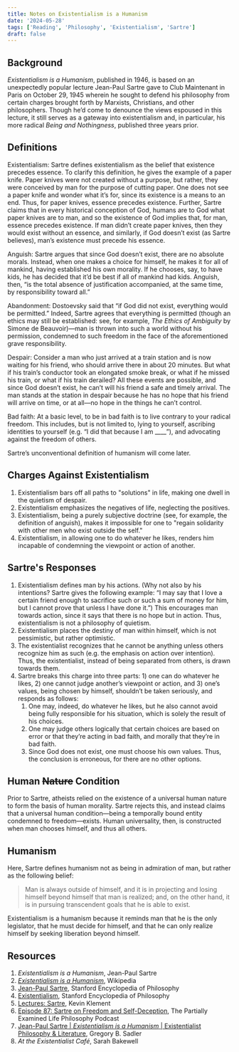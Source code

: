```yaml
---
title: Notes on Existentialism is a Humanism
date: '2024-05-28'
tags: ['Reading', 'Philosophy', 'Existentialism', 'Sartre']
draft: false
---
```


## Background
*Existentialism is a Humanism*, published in 1946, 
is based on an unexpectedly popular lecture Jean-Paul 
Sartre gave to Club Maintenant in Paris on October 29, 
1945 wherein he sought to defend his philosophy from 
certain charges brought forth by Marxists, Christians, 
and other philosophers. Though he’d come to denounce the 
views espoused in this lecture, it still serves as a 
gateway into existentialism and, in particular, his more radical *Being 
and Nothingness*, published three years prior.

## Definitions
Existentialism: Sartre defines existentialism as the 
belief that existence precedes essence. To clarify 
this definition, he gives the example of a paper knife. 
Paper knives were not created without a purpose, but 
rather, they were conceived by man for the purpose of 
cutting paper. One does not see a paper knife and wonder 
what it’s for, since its existence is a means to an end. 
Thus, for paper knives, essence precedes existence. 
Further, Sartre claims that in every historical conception 
of God, humans are to God what paper knives are to man, 
and so the existence of God implies that, for man, essence 
precedes existence. If man didn’t create paper knives, 
then they would exist without an essence, and similarly, 
if God doesn’t exist (as Sartre believes), man’s existence 
must precede his essence.

Anguish: Sartre argues that since God doesn’t exist, 
there are no absolute morals. Instead, when one makes 
a choice for himself, he makes it for all of mankind, 
having established his own morality. If he chooses, 
say, to have kids, he has decided that it’d be best if 
all of mankind had kids. Anguish, then, “is the total 
absence of justification accompanied, at the same time, 
by responsibility toward all.”

Abandonment: Dostoevsky said that “if God did not exist, 
everything would be permitted.” Indeed, Sartre agrees 
that everything is permitted (though an ethics may still 
be established: see, for example, *The Ethics of Ambiguity* 
by Simone de Beauvoir)—man is thrown into such a world 
without his permission, condemned to such freedom in the 
face of the aforementioned grave responsibility.

Despair: Consider a man who just arrived at a train station 
and is now waiting for his friend, who should arrive there 
in about 20 minutes. But what if his train’s conductor took 
an elongated smoke break, or what if he missed his train, 
or what if his train derailed? All these events are possible, 
and since God doesn’t exist, he can’t will his friend a safe 
and timely arrival. The man stands at the station in despair 
because he has no hope that his friend will arrive on time, 
or at all—no hope in the things he can’t control.

Bad faith: At a basic level, to be in bad faith is to live 
contrary to your radical freedom. This includes, but is 
not limited to, lying to yourself, ascribing identities to 
yourself (e.g. “I did that because I am ____”), and advocating 
against the freedom of others.

Sartre’s unconventional definition of humanism will come later.

## Charges Against Existentialism
1. Existentialism bars off all paths to "solutions" in life,
making one dwell in the quietism of despair.
2. Existentialism emphasizes the negatives of life, neglecting
the positives.
3. Existentialism, being a purely subjective doctrine (see,
for example, the definition of anguish), makes it impossible for
one to "regain solidarity with other men who exist outside the self."
4. Existentialism, in allowing one to do whatever he likes,
renders him incapable of condemning the viewpoint or action of another.

## Sartre's Responses
1. Existentialism defines man by his actions. 
(Why not also by his intentions? Sartre gives the 
following example: “I may say that I love a certain 
friend enough to sacrifice such or such a sum of money 
for him, but I cannot prove that unless I have done it.”) 
This encourages man towards action, since it says that 
there is no hope but in action. Thus, existentialism is 
not a philosophy of quietism.
2. Existentialism places the destiny of man within himself, 
which is not pessimistic, but rather optimistic.
3. The existentialist recognizes that he cannot be anything 
unless others recognize him as such (e.g. the emphasis on 
action over intention). Thus, the existentialist, instead 
of being separated from others, is drawn towards them.
4. Sartre breaks this charge into three parts: 1) 
one can do whatever he likes, 2) one cannot judge another’s 
viewpoint or action, and 3) one’s values, being chosen 
by himself, shouldn’t be taken seriously, and responds as follows:
    1. One may, indeed, do whatever he likes, but he also cannot 
    avoid being fully responsible for his situation, which is 
    solely the result of his choices.
    2. One may judge others logically that certain choices are 
    based on error or that they’re acting in bad faith, and 
    morally that they’re in bad faith.
    3. Since God does not exist, one must choose his own values. 
    Thus, the conclusion is erroneous, for there are no other options.

## Human ~~Nature~~ Condition
Prior to Sartre, atheists relied on the existence of a universal human 
nature to form the basis of human morality. Sartre 
rejects this, and instead claims that a universal human 
condition—being a temporally bound entity condemned to 
freedom—exists. Human universality, then, is constructed 
when man chooses himself, and thus all others.

## Humanism
Here, Sartre defines humanism not as being in admiration of man, 
but rather as the following belief:

>Man is always outside of himself, and it is in projecting and 
losing himself beyond himself that man is realized; and, on 
the other hand, it is in pursuing transcendent goals that he 
is able to exist.

Existentialism is a humanism because it reminds man that he is 
the only legislator, that he must decide for himself, and that 
he can only realize himself by seeking liberation beyond himself.

## Resources
1. *Existentialism is a Humanism*, Jean-Paul Sartre
2. [*Existentialism is a Humanism*](https://en.wikipedia.org/wiki/Existentialism_Is_a_Humanism), 
Wikipedia
3. [Jean-Paul Sartre](https://plato.stanford.edu/entries/sartre/),
Stanford Encyclopedia of Philosophy
4. [Existentialism](https://plato.stanford.edu/entries/existentialism/),
Stanford Encyclopedia of Philosophy
4. [Lectures: Sartre](https://people.umass.edu/klement/100/sartre-lect.html),
Kevin Klement
5. [Episode 87: Sartre on Freedom and Self-Deception](https://partiallyexaminedlife.com/2014/01/01/ep87-sartre/),
The Partially Examined Life Philosophy Podcast
6. [Jean-Paul Sartre | *Existentialism is a Humanism* | Existentialist Philosophy & Literature](https://youtu.be/gBjJstjBJlw?si=1bNIgHEyKQGqYf5I),
Gregory B. Sadler
7. *At the Existentialist Café*, Sarah Bakewell
